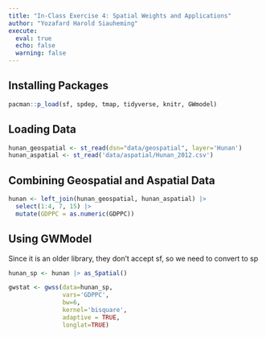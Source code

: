 ```yaml
---
title: "In-Class Exercise 4: Spatial Weights and Applications"
author: "Yozafard Harold Siauheming"
execute:
  eval: true
  echo: false
  warning: false
---
```

## Installing Packages
```r
pacman::p_load(sf, spdep, tmap, tidyverse, knitr, GWmodel)
```
## Loading Data
```r
hunan_geospatial <- st_read(dsn="data/geospatial", layer='Hunan')
hunan_aspatial <- st_read('data/aspatial/Hunan_2012.csv')
```
## Combining Geospatial and Aspatial Data
```r
hunan <- left_join(hunan_geospatial, hunan_aspatial) |>
  select(1:4, 7, 15) |>
  mutate(GDPPC = as.numeric(GDPPC))
```

## Using GWModel
Since it is an older library, they don't accept sf, so we need to convert to sp

```r
hunan_sp <- hunan |> as_Spatial()
```

```r
gwstat <- gwss(data=hunan_sp, 
               vars='GDPPC', 
               bw=6, 
               kernel='bisquare', 
               adaptive = TRUE, 
               longlat=TRUE)
```


